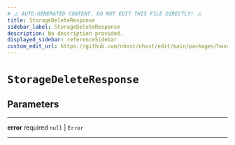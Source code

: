 ```yaml
---
# ⚠️ AUTO-GENERATED CONTENT. DO NOT EDIT THIS FILE DIRECTLY! ⚠️
title: StorageDeleteResponse
sidebar_label: StorageDeleteResponse
description: No description provided.
displayed_sidebar: referenceSidebar
custom_edit_url: https://github.com/nhost/nhost/edit/main/packages/hasura-storage-js/src/utils/types.ts#L28
---
```


# `StorageDeleteResponse`

## Parameters

---

**<span className="parameter-name">error</span>** <span className="optional-status">required</span> `null` | `Error`

---
